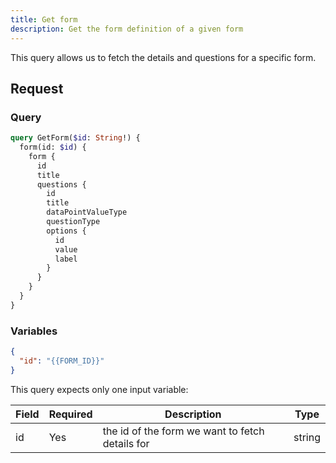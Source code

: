 ```yaml
---
title: Get form
description: Get the form definition of a given form
---
```


This query allows us to fetch the details and questions for a specific form.

## Request

### Query

```graphql
query GetForm($id: String!) {
  form(id: $id) {
    form {
      id
      title
      questions {
        id
        title
        dataPointValueType
        questionType
        options {
          id
          value
          label
        }
      }
    }
  }
}
```

### Variables

```json
{
  "id": "{{FORM_ID}}"
}
```

This query expects only one input variable:

<div className="table-wrapper">
  <table>
    <thead>
      <tr>
        <th>Field</th>
        <th>Required</th>
        <th>Description</th>
        <th>Type</th>
      </tr>
    </thead>
    <tbody>
      <tr>
        <td>id</td>
        <td>Yes</td>
        <td>the id of the form we want to fetch details for </td>
        <td>string</td>
      </tr>
    </tbody>
  </table>
</div>
